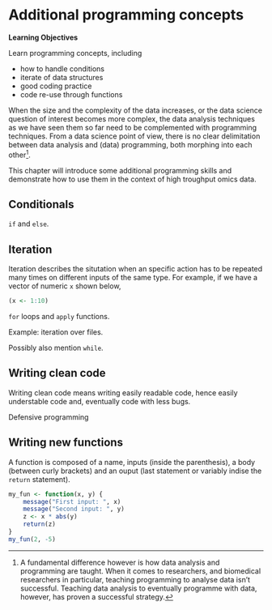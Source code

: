 # Additional programming concepts

**Learning Objectives**

Learn programming concepts, including

- how to handle conditions
- iterate of data structures
- good coding practice
- code re-use through functions

When the size and the complexity of the data increases, or the data
science question of interest becomes more complex, the data analysis
techniques as we have seen them so far need to be complemented with
programming techniques. From a data science point of view, there is no
clear delimitation between data analysis and (data) programming, both
morphing into each other[^dataprog].

[^dataprog]: A fundamental difference however is how data analysis and
    programming are taught. When it comes to researchers, and
    biomedical researchers in particular, teaching programming to
    analyse data isn't successful. Teaching data analysis to
    eventually programme with data, however, has proven a successful
    strategy.

This chapter will introduce some additional programming skills and
demonstrate how to use them in the context of high troughput omics
data.

## Conditionals

`if` and `else`.

## Iteration

Iteration describes the situtation when an specific action has to be
repeated many times on different inputs of the same type. For example,
if we have a vector of numeric `x` shown below,

```r
(x <- 1:10)
```


`for` loops and `apply` functions.

Example: iteration over files.

Possibly also mention `while`.

## Writing clean code

Writing clean code means writing easily readable code, hence easily
understable code and, eventually code with less bugs.

Defensive programming


## Writing new functions

A function is composed of a name, inputs (inside the parenthesis), a
body (between curly brackets) and an ouput (last statement or variably
indise the `return` statement).

```r
my_fun <- function(x, y) {
    message("First input: ", x)
    message("Second input: ", y)
    z <- x * abs(y)
    return(z)
}
my_fun(2, -5)
```
